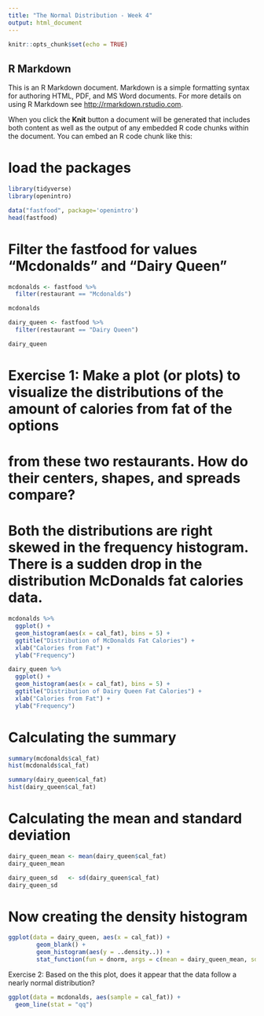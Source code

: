 ```yaml
---
title: "The Normal Distribution - Week 4"
output: html_document
---
```


```r
knitr::opts_chunk$set(echo = TRUE)
```

## R Markdown

This is an R Markdown document. Markdown is a simple formatting syntax for authoring HTML, PDF, and MS Word documents. For more details on using R Markdown see <http://rmarkdown.rstudio.com>.

When you click the **Knit** button a document will be generated that includes both content as well as the output of any embedded R code chunks within the document. You can embed an R code chunk like this:


# load the packages
```r
library(tidyverse)
library(openintro)

```


```r

data("fastfood", package='openintro')
head(fastfood)

```
# Filter the fastfood for values "Mcdonalds" and "Dairy Queen"
```r
mcdonalds <- fastfood %>%
  filter(restaurant == "Mcdonalds")

mcdonalds
```


```r
dairy_queen <- fastfood %>%
  filter(restaurant == "Dairy Queen")

dairy_queen
```

# Exercise 1: Make a plot (or plots) to visualize the distributions of the amount of calories from fat of the options 
# from these two restaurants. How do their centers, shapes, and spreads compare?

# Both the distributions are right skewed in the frequency histogram. There is a sudden drop in the distribution McDonalds fat calories data.
```r
mcdonalds %>%
  ggplot() +
  geom_histogram(aes(x = cal_fat), bins = 5) +
  ggtitle("Distribution of McDonalds Fat Calories") +
  xlab("Calories from Fat") +
  ylab("Frequency")
```

```r
dairy_queen %>%
  ggplot() +
  geom_histogram(aes(x = cal_fat), bins = 5) +
  ggtitle("Distribution of Dairy Queen Fat Calories") +
  xlab("Calories from Fat") +
  ylab("Frequency")
```
# Calculating the summary
```r
summary(mcdonalds$cal_fat)
hist(mcdonalds$cal_fat)
```

```r
summary(dairy_queen$cal_fat)
hist(dairy_queen$cal_fat)
```

# Calculating the mean and standard deviation
```r
dairy_queen_mean <- mean(dairy_queen$cal_fat)
dairy_queen_mean

```


```r

dairy_queen_sd   <- sd(dairy_queen$cal_fat)
dairy_queen_sd

```

# Now creating the density histogram
```r
ggplot(data = dairy_queen, aes(x = cal_fat)) +
        geom_blank() +
        geom_histogram(aes(y = ..density..)) +
        stat_function(fun = dnorm, args = c(mean = dairy_queen_mean, sd = dairy_queen_sd), col = "tomato")

```
Exercise 2: Based on the this plot, does it appear that the data follow a nearly normal distribution?
```r
ggplot(data = mcdonalds, aes(sample = cal_fat)) + 
  geom_line(stat = "qq")

```

```r

```

```r

```


